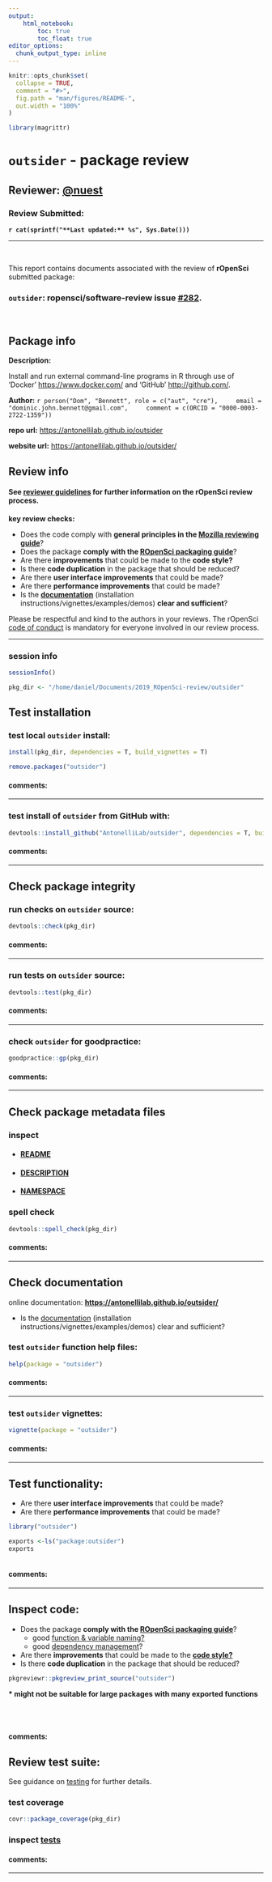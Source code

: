```yaml
---
output:
    html_notebook:
        toc: true
        toc_float: true
editor_options:
  chunk_output_type: inline
---
```


<!-- README.md is generated from README.Rmd. Please edit that file -->

```r
knitr::opts_chunk$set(
  collapse = TRUE,
  comment = "#>",
  fig.path = "man/figures/README-",
  out.width = "100%"
)

library(magrittr)
```

# `outsider` - package review

## **Reviewer:** [\@nuest](https://github.com/nuest)

### Review Submitted:
**`r cat(sprintf("**Last updated:** %s", Sys.Date()))`**

***

<br>

This report contains documents associated with the review of **rOpenSci** submitted package:

### **`outsider`: ropensci/software-review**  issue [\#282](https://github.com/ropensci/onboarding/issues/282).

<br>

## Package info

**Description:**

Install and run external command-line programs in R through use of
    'Docker' <https://www.docker.com/> and 'GitHub' <http://github.com/>.

**Author:** `r person("Dom", "Bennett", role = c("aut", "cre"),
    email = "dominic.john.bennett@gmail.com",
    comment = c(ORCID = "0000-0003-2722-1359"))`

**repo url:** <https://antonellilab.github.io/outsider>

**website url:** <https://antonellilab.github.io/outsider/>

## Review info


#### See [reviewer guidelines](https://ropensci.github.io/dev_guide/reviewerguide.html) for further information on the rOpenSci review process.

**key review checks:**

- Does the code comply with **general principles in the [Mozilla reviewing guide](https://mozillascience.github.io/codeReview/review.html)**?
- Does the package **comply with the [ROpenSci packaging guide](https://ropensci.github.io/dev_guide/building.html)**?
- Are there **improvements** that could be made to the **code style?**
- Is there **code duplication** in the package that should be reduced?
- Are there **user interface improvements** that could be made?
- Are there **performance improvements** that could be made?
- Is the [**documentation**](https://ropensci.github.io/dev_guide/building.html#documentation) (installation instructions/vignettes/examples/demos) **clear and sufficient**?

Please be respectful and kind to the authors in your reviews. The rOpenSci [code of conduct](https://ropensci.github.io/dev_guide/policies.html#code-of-conduct) is mandatory for everyone involved in our review process.

***

### session info


```r
sessionInfo()
```


```r
pkg_dir <- "/home/daniel/Documents/2019_ROpenSci-review/outsider"
```

## Test installation

### test local `outsider` install:

```r
install(pkg_dir, dependencies = T, build_vignettes = T)
```

```r
remove.packages("outsider")
```
#### **comments:**

<!-- record comments on local install here -->

***

### test install of `outsider` from GitHub with:

```r
devtools::install_github("AntonelliLab/outsider", dependencies = T, build_vignettes = T)
```

#### **comments:**

<!-- record comments on github install here -->

***



## Check package integrity

### run checks on `outsider` source:

```r
devtools::check(pkg_dir)
```
#### **comments:**

<!-- record comments on checks here -->

***

### run tests on `outsider` source:

```r
devtools::test(pkg_dir)
```
#### **comments:**

<!-- record comments on tests here -->

***


### check `outsider` for goodpractice:

```r
goodpractice::gp(pkg_dir)
```
#### **comments:**

<!-- record comments on goodpractice here -->

***

## Check package metadata files

### inspect

- #### [README](https://antonellilab.github.io/outsider)
- #### [DESCRIPTION](https://antonellilab.github.io/outsider/blob/master/DESCRIPTION)
- #### [NAMESPACE](https://antonellilab.github.io/outsider/blob/master/NAMESPACE)

### spell check

```r
devtools::spell_check(pkg_dir)
```

#### **comments:**

<!-- record comments on metadata files here -->

***

## Check documentation

online documentation: **<https://antonellilab.github.io/outsider/>**

* Is the [documentation](https://ropensci.github.io/dev_guide/building.html#documentation) (installation instructions/vignettes/examples/demos) clear and sufficient?

### test `outsider` function help files:

```r
help(package = "outsider")
```

#### **comments:**

<!-- record comments on help files here -->

***

### test `outsider` vignettes:

```r
vignette(package = "outsider")
```

#### **comments:**

<!-- record comments on vignettes here -->

***

## Test functionality:

- Are there **user interface improvements** that could be made?
- Are there **performance improvements** that could be made?

```r
library("outsider")
```

```r
exports <-ls("package:outsider")
exports
```

<!-- experiment with package functions -->

```r


```

#### **comments:**

<!-- record comments on package experimentation here -->

***

## Inspect code:

- Does the package **comply with the [ROpenSci packaging guide](https://ropensci.github.io/dev_guide/building.html)**?
    * good [function & variable naming?](https://ropensci.github.io/dev_guide/building.html#function-and-argument-naming)
    * good [dependency management](https://ropensci.github.io/dev_guide/building.html#package-dependencies)?
- Are there **improvements** that could be made to the [**code style?**](https://ropensci.github.io/dev_guide/building.html#code-style)
- Is there **code duplication** in the package that should be reduced?

```r
pkgreviewr::pkgreview_print_source("outsider")
```
**\* might not be suitable for large packages with many exported functions**


<br>
<br>

#### **comments:**

<!-- record comments on package source code here -->


## Review test suite:

See guidance on [testing](https://ropensci.github.io/dev_guide/building.html#testing) for further details.

### test coverage

```r
covr::package_coverage(pkg_dir)

```

### inspect [tests](https://antonellilab.github.io/outsider/blob/master/tests/testthat)


#### **comments:**

<!-- record comments on testing suite here -->


***

